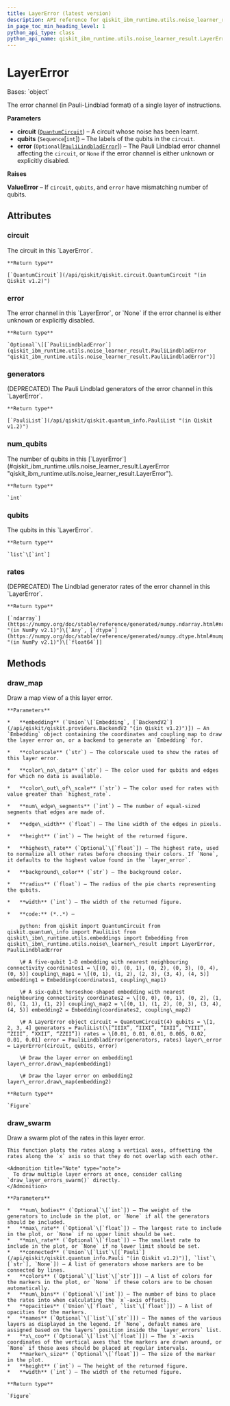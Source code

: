 ```yaml
---
title: LayerError (latest version)
description: API reference for qiskit_ibm_runtime.utils.noise_learner_result.LayerError in the latest version of qiskit-ibm-runtime
in_page_toc_min_heading_level: 1
python_api_type: class
python_api_name: qiskit_ibm_runtime.utils.noise_learner_result.LayerError
---
```


# LayerError

<Class id="qiskit_ibm_runtime.utils.noise_learner_result.LayerError" isDedicatedPage={true} github="https://github.com/Qiskit/qiskit-ibm-runtime/tree/stable/0.33/qiskit_ibm_runtime/utils/noise_learner_result.py#L136-L375" signature="LayerError(circuit, qubits, error=None)" modifiers="class">
  Bases: `object`

  The error channel (in Pauli-Lindblad format) of a single layer of instructions.

  **Parameters**

  *   **circuit** ([`QuantumCircuit`](/api/qiskit/qiskit.circuit.QuantumCircuit "(in Qiskit v1.2)")) – A circuit whose noise has been learnt.
  *   **qubits** (`Sequence`\[`int`]) – The labels of the qubits in the `circuit`.
  *   **error** (`Optional`\[[`PauliLindbladError`](qiskit_ibm_runtime.utils.noise_learner_result.PauliLindbladError "qiskit_ibm_runtime.utils.noise_learner_result.PauliLindbladError")]) – The Pauli Lindblad error channel affecting the `circuit`, or `None` if the error channel is either unknown or explicitly disabled.

  **Raises**

  **ValueError** – If `circuit`, `qubits`, and `error` have mismatching number of qubits.

  ## Attributes

  ### circuit

  <Attribute id="qiskit_ibm_runtime.utils.noise_learner_result.LayerError.circuit">
    The circuit in this `LayerError`.

    **Return type**

    [`QuantumCircuit`](/api/qiskit/qiskit.circuit.QuantumCircuit "(in Qiskit v1.2)")
  </Attribute>

  ### error

  <Attribute id="qiskit_ibm_runtime.utils.noise_learner_result.LayerError.error">
    The error channel in this `LayerError`, or `None` if the error channel is either unknown or explicitly disabled.

    **Return type**

    `Optional`\[[`PauliLindbladError`](qiskit_ibm_runtime.utils.noise_learner_result.PauliLindbladError "qiskit_ibm_runtime.utils.noise_learner_result.PauliLindbladError")]
  </Attribute>

  ### generators

  <Attribute id="qiskit_ibm_runtime.utils.noise_learner_result.LayerError.generators">
    (DEPRECATED) The Pauli Lindblad generators of the error channel in this `LayerError`.

    **Return type**

    [`PauliList`](/api/qiskit/qiskit.quantum_info.PauliList "(in Qiskit v1.2)")
  </Attribute>

  ### num\_qubits

  <Attribute id="qiskit_ibm_runtime.utils.noise_learner_result.LayerError.num_qubits">
    The number of qubits in this [`LayerError`](#qiskit_ibm_runtime.utils.noise_learner_result.LayerError "qiskit_ibm_runtime.utils.noise_learner_result.LayerError").

    **Return type**

    `int`
  </Attribute>

  ### qubits

  <Attribute id="qiskit_ibm_runtime.utils.noise_learner_result.LayerError.qubits">
    The qubits in this `LayerError`.

    **Return type**

    `list`\[`int`]
  </Attribute>

  ### rates

  <Attribute id="qiskit_ibm_runtime.utils.noise_learner_result.LayerError.rates">
    (DEPRECATED) The Lindblad generator rates of the error channel in this `LayerError`.

    **Return type**

    [`ndarray`](https://numpy.org/doc/stable/reference/generated/numpy.ndarray.html#numpy.ndarray "(in NumPy v2.1)")\[`Any`, [`dtype`](https://numpy.org/doc/stable/reference/generated/numpy.dtype.html#numpy.dtype "(in NumPy v2.1)")\[`float64`]]
  </Attribute>

  ## Methods

  ### draw\_map

  <Function id="qiskit_ibm_runtime.utils.noise_learner_result.LayerError.draw_map" github="https://github.com/Qiskit/qiskit-ibm-runtime/tree/stable/0.33/qiskit_ibm_runtime/utils/noise_learner_result.py#L221-L301" signature="draw_map(embedding, colorscale='Bluered', color_no_data='lightgray', color_out_of_scale='lightgreen', num_edge_segments=16, edge_width=4, height=500, highest_rate=None, background_color='white', radius=0.25, width=800)">
    Draw a map view of a this layer error.

    **Parameters**

    *   **embedding** (`Union`\[`Embedding`, [`BackendV2`](/api/qiskit/qiskit.providers.BackendV2 "(in Qiskit v1.2)")]) – An `Embedding` object containing the coordinates and coupling map to draw the layer error on, or a backend to generate an `Embedding` for.

    *   **colorscale** (`str`) – The colorscale used to show the rates of this layer error.

    *   **color\_no\_data** (`str`) – The color used for qubits and edges for which no data is available.

    *   **color\_out\_of\_scale** (`str`) – The color used for rates with value greater than `highest_rate`.

    *   **num\_edge\_segments** (`int`) – The number of equal-sized segments that edges are made of.

    *   **edge\_width** (`float`) – The line width of the edges in pixels.

    *   **height** (`int`) – The height of the returned figure.

    *   **highest\_rate** (`Optional`\[`float`]) – The highest rate, used to normalize all other rates before choosing their colors. If `None`, it defaults to the highest value found in the `layer_error`.

    *   **background\_color** (`str`) – The background color.

    *   **radius** (`float`) – The radius of the pie charts representing the qubits.

    *   **width** (`int`) – The width of the returned figure.

    *   **code:** (*..*) –

        python: from qiskit import QuantumCircuit from qiskit.quantum\_info import PauliList from qiskit\_ibm\_runtime.utils.embeddings import Embedding from qiskit\_ibm\_runtime.utils.noise\_learner\_result import LayerError, PauliLindbladError

        \# A five-qubit 1-D embedding with nearest neighbouring connectivity coordinates1 = \[(0, 0), (0, 1), (0, 2), (0, 3), (0, 4), (0, 5)] coupling\_map1 = \[(0, 1), (1, 2), (2, 3), (3, 4), (4, 5)] embedding1 = Embedding(coordinates1, coupling\_map1)

        \# A six-qubit horseshoe-shaped embedding with nearest neighbouring connectivity coordinates2 = \[(0, 0), (0, 1), (0, 2), (1, 0), (1, 1), (1, 2)] coupling\_map2 = \[(0, 1), (1, 2), (0, 3), (3, 4), (4, 5)] embedding2 = Embedding(coordinates2, coupling\_map2)

        \# A LayerError object circuit = QuantumCircuit(4) qubits = \[1, 2, 3, 4] generators = PauliList(\[“IIIX”, “IIXI”, “IXII”, “YIII”, “ZIII”, “XXII”, “ZZII”]) rates = \[0.01, 0.01, 0.01, 0.005, 0.02, 0.01, 0.01] error = PauliLindbladError(generators, rates) layer\_error = LayerError(circuit, qubits, error)

        \# Draw the layer error on embedding1 layer\_error.draw\_map(embedding1)

        \# Draw the layer error on embedding2 layer\_error.draw\_map(embedding2)

    **Return type**

    `Figure`
  </Function>

  ### draw\_swarm

  <Function id="qiskit_ibm_runtime.utils.noise_learner_result.LayerError.draw_swarm" github="https://github.com/Qiskit/qiskit-ibm-runtime/tree/stable/0.33/qiskit_ibm_runtime/utils/noise_learner_result.py#L303-L367" signature="draw_swarm(num_bodies=None, max_rate=None, min_rate=None, connected=None, colors=None, num_bins=None, opacities=0.4, names=None, x_coo=None, marker_size=None, height=500, width=800)">
    Draw a swarm plot of the rates in this layer error.

    This function plots the rates along a vertical axes, offsetting the rates along the `x` axis so that they do not overlap with each other.

    <Admonition title="Note" type="note">
      To draw multiple layer errors at once, consider calling `draw_layer_errors_swarm()` directly.
    </Admonition>

    **Parameters**

    *   **num\_bodies** (`Optional`\[`int`]) – The weight of the generators to include in the plot, or `None` if all the generators should be included.
    *   **max\_rate** (`Optional`\[`float`]) – The largest rate to include in the plot, or `None` if no upper limit should be set.
    *   **min\_rate** (`Optional`\[`float`]) – The smallest rate to include in the plot, or `None` if no lower limit should be set.
    *   **connected** (`Union`\[`list`\[[`Pauli`](/api/qiskit/qiskit.quantum_info.Pauli "(in Qiskit v1.2)")], `list`\[`str`], `None`]) – A list of generators whose markers are to be connected by lines.
    *   **colors** (`Optional`\[`list`\[`str`]]) – A list of colors for the markers in the plot, or `None` if these colors are to be chosen automatically.
    *   **num\_bins** (`Optional`\[`int`]) – The number of bins to place the rates into when calculating the `x`-axis offsets.
    *   **opacities** (`Union`\[`float`, `list`\[`float`]]) – A list of opacities for the markers.
    *   **names** (`Optional`\[`list`\[`str`]]) – The names of the various layers as displayed in the legend. If `None`, default names are assigned based on the layers’ position inside the `layer_errors` list.
    *   **x\_coo** (`Optional`\[`list`\[`float`]]) – The `x`-axis coordinates of the vertical axes that the markers are drawn around, or `None` if these axes should be placed at regular intervals.
    *   **marker\_size** (`Optional`\[`float`]) – The size of the marker in the plot.
    *   **height** (`int`) – The height of the returned figure.
    *   **width** (`int`) – The width of the returned figure.

    **Return type**

    `Figure`
  </Function>
</Class>

